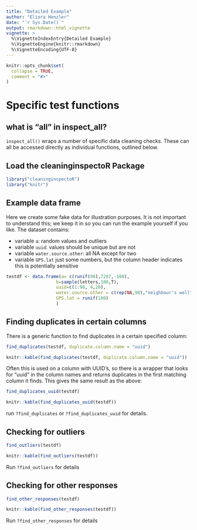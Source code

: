 ```yaml
---
title: "Detailed Example"
author: "Eliora Henzler"
date: "`r Sys.Date()`"
output: rmarkdown::html_vignette
vignette: >
  %\VignetteIndexEntry{Detailed Example}
  %\VignetteEngine{knitr::rmarkdown}
  %\VignetteEncoding{UTF-8}
---
```


```r
knitr::opts_chunk$set(
  collapse = TRUE,
  comment = "#>"
)
```


# Specific test functions

## what is "all" in inspect_all?

`inspect_all()` wraps a number of specific data cleaning checks.
These can all be accessed directly as individual functions, outlined below.

## Load the cleaninginspectoR Package

```r
library("cleaninginspectoR")
library("knitr")
```

## Example data frame

Here we create some fake data for illustration purposes.
It is not important to understand this; we keep it in so you can run the example yourself if you like.
The dataset contains:

- variable `a`: random values and outliers
- variable `uuid`: values should be unique but are not
- variable `water.source.other`: all NA except for two
- variable `GPS.lat` just some numbers, but the column header indicates this is potentially sensitive


```r
testdf <- data.frame(a= c(runif(98),7287,-100),
                   b=sample(letters,100,T),
                   uuid=c(1:98, 4,20),
                   water.source.other = c(rep(NA,98),"neighbour's well","neighbour's well"),
                   GPS.lat = runif(100)
                   )
```

## Finding duplicates in certain columns 

There is a generic function to find duplicates in a certain specified column:

```r
find_duplicates(testdf, duplicate.column.name = "uuid")
```

```r
knitr::kable(find_duplicates(testdf, duplicate.column.name = "uuid"))
```

Often this is used on a column with UUID's, so there is a wrapper that looks for "uuid" in the column names and returns duplicates in the first matching column it finds. This gives the same result as the above:

```r
find_duplicates_uuid(testdf)
```

```r
knitr::kable(find_duplicates_uuid(testdf))
```

run `?find_duplicates` or `?find_duplicates_uuid` for details.

## Checking for outliers

```r
find_outliers(testdf)
```

```r
knitr::kable(find_outliers(testdf))
```

Run `?find_outliers` for details

## Checking for other responses

```r
find_other_responses(testdf)
```

```r
knitr::kable(find_other_responses(testdf))

```

Run `?find_other_responses` for details

